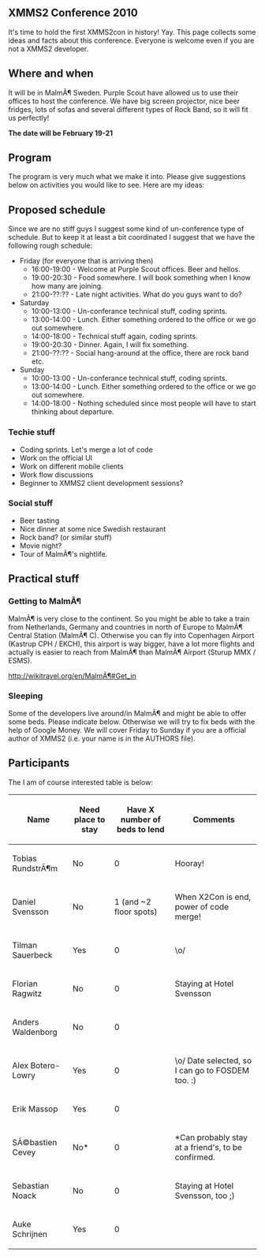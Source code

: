 == XMMS2 Conference 2010 ==
It's time to hold the first XMMS2con in history! Yay. This page collects some ideas and facts about this conference. Everyone is welcome even if you are not a XMMS2 developer.

== Where and when ==
It will be in MalmÃ¶ Sweden. Purple Scout have allowed us to use their offices to host the conference. We have big screen projector, nice beer fridges, lots of sofas and several different types of Rock Band, so it will fit us perfectly!

'''The date will be February 19-21'''

== Program ==
The program is very much what we make it into. Please give suggestions below on activities you would like to see. Here are my ideas:

== Proposed schedule ==
Since we are no stiff guys I suggest some kind of un-conference type of schedule. But to keep it at least a bit coordinated I suggest that we have the following rough schedule:

* Friday (for everyone that is arriving then)
** 16:00-19:00 - Welcome at Purple Scout offices. Beer and hellos.
** 19:00-20:30 - Food somewhere. I will book something when I know how many are joining.
** 21:00-??:?? - Late night activities. What do you guys want to do?
* Saturday
** 10:00-13:00 - Un-conferance technical stuff, coding sprints.
** 13:00-14:00 - Lunch. Either something ordered to the office or we go out somewhere.
** 14:00-18:00 - Technical stuff again, coding sprints.
** 19:00-20:30 - Dinner. Again, I will fix something.
** 21:00-??:?? - Social hang-around at the office, there are rock band etc.
* Sunday
** 10:00-13:00 - Un-conferance technical stuff, coding sprints.
** 13:00-14:00 - Lunch. Either something ordered to the office or we go out somewhere.
** 14:00-18:00 - Nothing scheduled since most people will have to start thinking about departure.

=== Techie stuff ===
* Coding sprints. Let's merge a lot of code
* Work on the official UI
* Work on different mobile clients
* Work flow discussions
* Beginner to XMMS2 client development sessions?

=== Social stuff ===
* Beer tasting
* Nice dinner at some nice Swedish restaurant
* Rock band? (or similar stuff)
* Movie night?
* Tour of MalmÃ¶'s nightlife.

== Practical stuff ==

=== Getting to MalmÃ¶ ===
MalmÃ¶ is very close to the continent. So you might be able to take a train from Netherlands, Germany and countries in north of Europe to MalmÃ¶ Central Station (MalmÃ¶ C). Otherwise you can fly into Copenhagen Airport (Kastrup CPH / EKCH), this airport is way bigger, have a lot more flights and actually is easier to reach from MalmÃ¶ than MalmÃ¶ Airport (Sturup MMX / ESMS).

http://wikitravel.org/en/MalmÃ¶#Get_in

=== Sleeping ===
Some of the developers live around/in MalmÃ¶ and might be able to offer some beds. Please indicate below. Otherwise we will try to fix beds with the help of Google Money. We will cover Friday to Sunday if you are a official author of XMMS2 (i.e. your name is in the AUTHORS file).

== Participants ==

The I am of course interested table is below:

{| class="wikitable" style="margin: 1em auto 1em auto;"
|+
! Name
! Need place to stay
! Have X number of beds to lend
! Comments
|-
| Tobias RundstrÃ¶m 
| No 
| 0 
| Hooray!
|-
| Daniel Svensson
| No
| 1 (and ~2 floor spots)
| When X2Con is end, power of code merge!
|-
| Tilman Sauerbeck
| Yes
| 0
| \o/
|-
| Florian Ragwitz
| No
| 0
| Staying at Hotel Svensson
|-
| Anders Waldenborg
| No
| 0
| 
|-
| Alex Botero-Lowry
| Yes
| 0
| \o/ Date selected, so I can go to FOSDEM too. :)
|-
| Erik Massop
| Yes
| 0
| 
|-
| SÃ©bastien Cevey
| No*
| 0
| *Can probably stay at a friend's, to be confirmed.
|
|-
| Sebastian Noack
| No
| 0
| Staying at Hotel Svensson, too ;)
|-
| Auke Schrijnen
| Yes
| 0
|
|}